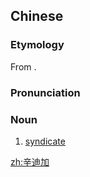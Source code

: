 ==Chinese==
{{zh-forms}}

===Etymology===
From {{etyl|fr|zh}} {{m|fr|syndicat}}.

===Pronunciation===
{{zh-pron
|m=xīndíjiā
|cat=n
}}

===Noun===
{{zh-noun}}

# [[syndicate]]

[[zh:辛迪加]]